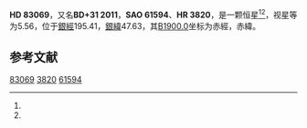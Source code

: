 {{Starbox begin
| name = HD 83069
}}
{{Starbox observe
| epoch = [[J2000.0|J2000.0]]
| constell = {{星座名待查}}<ref name=SIMBAD>{{cite web
 | url=http://simbad.u-strasbg.fr/simbad/sim-id?Ident=HR+3820
 | title=Pulsating variable Star
 | publisher=Centre de Données astronomiques de Strasbourg
 | work=SIMBAD
 | accessdate=2012-07-13
 | archive-date=2016-03-19
 | archive-url=https://web.archive.org/web/20160319062650/http://simbad.u-strasbg.fr/simbad/sim-id?Ident=HR+3820
 | dead-url=no
 }}</ref><ref name=DATA>{{cite web
 | url=http://vizier.u-strasbg.fr/viz-bin/VizieR-5?-out.add=.&-source=5050&-corr=PK=HR&-out.max=9999&HR=3820
 | title=VizieR Detailed Page
 | accessdate=2012-07-13
 | archive-date=2016-03-04
 | archive-url=https://web.archive.org/web/20160304223948/http://vizier.u-strasbg.fr/viz-bin/VizieR-5?-out.add=.&-source=5050&-corr=PK=HR&-out.max=9999&HR=3820
 | dead-url=no
 }}</ref>
| 星官 = 
| ra = {{RA|9|36|42.9}}<ref name=SIMBAD /><ref name=DATA />
| dec = {{DEC|+31|9|42}}<ref name=SIMBAD /><ref name=DATA />
| appmag_v = 5.56<ref name=SIMBAD /><ref name=DATA />
}}
{{Starbox character
| class = M2IIIa<ref name=SIMBAD /><ref name=DATA />
| b-v = 1.59<ref name=SIMBAD /><ref name=DATA />
| u-b = 1.86<ref name=SIMBAD /><ref name=DATA />
| r-i = <ref name=SIMBAD /><ref name=DATA />
| variable = 
}}
{{Starbox astrometry
| radial_v = 1.86
| prop_mo_ra = -20
| parallax = 
| p_error = 
}}
{{Starbox catalog
| names =BD+31 2011，[[SAO星表|SAO]] 61594，[[HD星表|HD]] 83069，[[HR星表|HR]] 3820}}
{{Starbox reference |Simbad=HR+3820}}
{{Starbox end}}

'''HD 83069'''，又名'''BD+31 2011'''，'''SAO 61594'''、'''HR 3820'''，是一颗恒星<ref name=SIMBAD /><ref name=DATA />，视星等为5.56，位于[[銀道座標系|銀經]]195.41，[[銀道座標系|銀緯]]47.63，其[[B1900.0|B1900.0]]坐标为赤經{{RA|9|30|46.9}}，赤緯{{DEC|+31|47.63|36}}。

== 参考文献 ==
{{reflist}}

{{star-stub}}

[[Category:HD和HDE天體|83069]]
[[Category:HR天體|3820]]
[[Category:SAO天體|61594]]